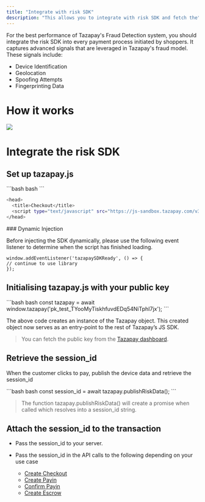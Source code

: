 ```yaml
---
title: "Integrate with risk SDK"
description: "This allows you to integrate with risk SDK and fetch the"
---
```


For the best performance of Tazapay's Fraud Detection system, you should integrate the risk SDK into every payment process initiated by shoppers. It captures advanced signals that are leveraged in Tazapay's fraud model. These signals include:

* Device Identification
* Geolocation
* Spoofing Attempts
* Fingerprinting Data

# How it works

![](/images/reference/fc3ef89-image.png)

# Integrate the risk SDK

## Set up tazapay.js

<CodeGroup>
  ```bash bash
  <head>
    <title>Checkout</title>
    <script type="text/javascript" src="https://js.tazapay.com/v3.js"></script>
  </head>
  ```

  ```bash bash
  <head>
    <title>Checkout</title>
    <script type="text/javascript" src="https://js-sandbox.tazapay.com/v3.js"></script>
  </head>
  ```
</CodeGroup>

<Warning>
  ### Dynamic Injection

  Before injecting the SDK dynamically, please use the following event listener to determine when the script has finished loading.

  ```
  window.addEventListener('tazapaySDKReady', () => {
  // continue to use library 
  });
  ```
</Warning>

## Initialising tazapay.js with your public key

<CodeGroup>
  ```bash bash
  const tazapay = await window.tazapay('pk_test_TYooMyTiskhfuvdEDq54NiTphI7jx');
  ```
</CodeGroup>

The above code creates an instance of the Tazapay object. This created object now serves as an entry-point to the rest of Tazapay’s JS SDK.

> You can fetch the public key from the [Tazapay dashboard](https://dashboard.tazapay.com).

## Retrieve the session\_id

When the customer clicks to pay, publish the device data and retrieve the session\_id

<CodeGroup>
  ```bash bash
  const session_id = await tazapay.publishRiskData();
  ```
</CodeGroup>

> The function tazapay.publishRiskData() will create a promise when called which resolves into a session\_id string.

## Attach the session\_id to the transaction

* Pass the session\_id to your server.

* Pass the session\_id in the API calls to the following depending on your use case

  * [Create Checkout](https://docs.tazapay.com/reference/create-checkout)
  * [Create Payin](https://docs.tazapay.com/reference/create-payin)
  * [Confirm Payin](https://docs.tazapay.com/reference/confirm-payin)
  * [Create Escrow](https://docs.tazapay.com/reference/create-escrow-api)
